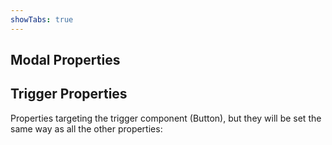 ```yaml
---
showTabs: true
---
```



## Modal Properties

<ModalPropTable />

## Trigger Properties

Properties targeting the trigger component (Button), but they will be set the same way as all the other properties:

<ModalExampleTriggerProps />

